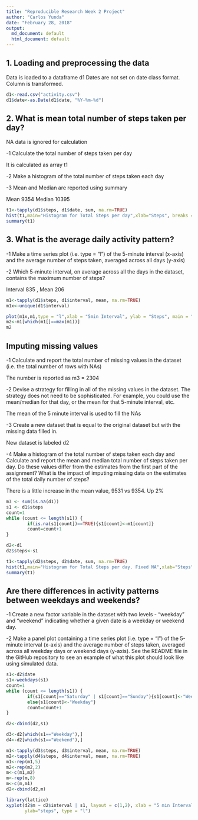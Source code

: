 ---
title: "Reproducible Research Week 2 Project"
author: "Carlos Yunda"
date: "February 28, 2018"
output:
  md_document: default
  html_document: default
---


## 1. Loading and preprocessing the data

Data is loaded to a dataframe d1
Dates are not set on date class format. Column is transformed.

```{r, echo=TRUE}
d1<-read.csv("activity.csv")
d1$date<-as.Date(d1$date, "%Y-%m-%d")

```

## 2. What is mean total number of steps taken per day?

NA data is ignored for calculation

-1 Calculate the total number of steps taken per day

It is calculated as array t1

-2 Make a histogram of the total number of steps taken each day

-3 Mean and Median are reported using summary

Mean 9354 Median 10395

```{r, echo=TRUE}
t1<-tapply(d1$steps, d1$date, sum, na.rm=TRUE)
hist(t1,main="Histogram for Total Steps per day",xlab="Steps", breaks = 10)
summary(t1)

```

## 3. What is the average daily activity pattern?

-1 Make a time series plot (i.e. type = "l") of the 5-minute interval (x-axis) and the average number of steps taken, averaged across all days (y-axis)

-2 Which 5-minute interval, on average across all the days in the dataset, contains the maximum number of steps?

Interval 835 , Mean 206

```{r, echo=TRUE}
m1<-tapply(d1$steps, d1$interval, mean, na.rm=TRUE)
m1x<-unique(d1$interval)

plot(m1x,m1,type = "l",xlab = "5min Interval", ylab = "Steps", main = "mean steps by 5 min interval")
m2<-m1[which(m1[]==max(m1))]
m2

```

## Imputing missing values

-1 Calculate and report the total number of missing values in the dataset (i.e. the total number of rows with NAs)

The number is reported as m3 = 2304

-2 Devise a strategy for filling in all of the missing values in the dataset. The strategy does not need to be sophisticated. For example, you could use the mean/median for that day, or the mean for that 5-minute interval, etc.

The mean of the 5 minute interval is used to fill the NAs

-3 Create a new dataset that is equal to the original dataset but with the missing data filled in.

New dataset is labeled d2

-4 Make a histogram of the total number of steps taken each day and Calculate and report the mean and median total number of steps taken per day. Do these values differ from the estimates from the first part of the assignment? What is the impact of imputing missing data on the estimates of the total daily number of steps?

There is a little increase in the mean value, 9531 vs 9354. Up 2%

```{r, echo=TRUE}
m3 <- sum(is.na(d1))
s1 <- d1$steps
count=1
while (count <= length(s1)) {
        if(is.na(s1[count])==TRUE){s1[count]<-m1[count]}
        count=count+1
}

d2<-d1
d2$steps<-s1

t1<-tapply(d2$steps, d2$date, sum, na.rm=TRUE)
hist(t1,main="Histogram for Total Steps per day. Fixed NA",xlab="Steps", breaks = 10)
summary(t1)

```


## Are there differences in activity patterns between weekdays and weekends?

-1 Create a new factor variable in the dataset with two levels - "weekday" and "weekend" indicating whether a given date is a weekday or weekend day.

-2 Make a panel plot containing a time series plot (i.e. type = "l") of the 5-minute interval (x-axis) and the average number of steps taken, averaged across all weekday days or weekend days (y-axis). See the README file in the GitHub repository to see an example of what this plot should look like using simulated data.

```{r, echo=TRUE}
s1<-d2$date
s1<-weekdays(s1)
count=1
while (count <= length(s1)) {
        if(s1[count]=="Saturday" | s1[count]=="Sunday"){s1[count]<-"Weekend"}
        else{s1[count]<-"Weekday"}
        count=count+1
}

d2<-cbind(d2,s1)

d3<-d2[which(s1=="Weekday"),]
d4<-d2[which(s1=="Weekend"),]

m1<-tapply(d3$steps, d3$interval, mean, na.rm=TRUE)
m2<-tapply(d4$steps, d4$interval, mean, na.rm=TRUE)
m1<-rep(m1,5)
m2<-rep(m2,2)
m<-c(m1,m2)
m<-rep(m,8)
m<-c(m,m1)
d2<-cbind(d2,m)

library(lattice)
xyplot(d2$m ~ d2$interval | s1, layout = c(1,2), xlab = "5 min Interval",
       ylab="steps", type = "l")


```



